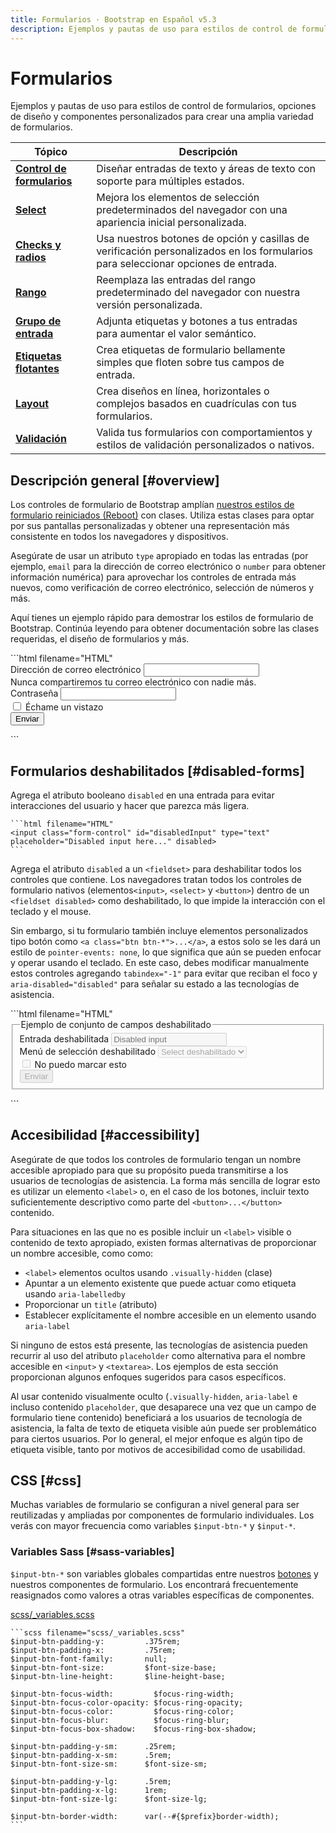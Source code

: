 ```yaml
---
title: Formularios · Bootstrap en Español v5.3
description: Ejemplos y pautas de uso para estilos de control de formularios, opciones de diseño y componentes personalizados para crear una amplia variedad de formularios.
---
```


# Formularios

Ejemplos y pautas de uso para estilos de control de formularios, opciones de diseño y componentes personalizados para crear una amplia variedad de formularios.

<MainBanner />

|<span className="mx-16">Tópico</span>|Descripción|
|---|---|
|[**Control de formularios**](/bootstrap/5.3/forms/form-control)|Diseñar entradas de texto y áreas de texto con soporte para múltiples estados.|
|[**Select**](/bootstrap/5.3/forms/select)|Mejora los elementos de selección predeterminados del navegador con una apariencia inicial personalizada.|
|[**Checks y radios**](/bootstrap/5.3/forms/checks-radios)|Usa nuestros botones de opción y casillas de verificación personalizados en los formularios para seleccionar opciones de entrada.|
|[**Rango**](/bootstrap/5.3/forms/range)|Reemplaza las entradas del rango predeterminado del navegador con nuestra versión personalizada.|
|[**Grupo de entrada**](/bootstrap/5.3/forms/input-group)|Adjunta etiquetas y botones a tus entradas para aumentar el valor semántico.|
|[**Etiquetas flotantes**](/bootstrap/5.3/forms/floating-labels)|Crea etiquetas de formulario bellamente simples que floten sobre tus campos de entrada.|
|[**Layout**](/bootstrap/5.3/forms/layout)|Crea diseños en línea, horizontales o complejos basados en cuadrículas con tus formularios.|
|[**Validación**](/bootstrap/5.3/forms/validation)|Valida tus formularios con comportamientos y estilos de validación personalizados o nativos.|

Descripción general [#overview]
--------------------------------

Los controles de formulario de Bootstrap amplían [nuestros estilos de formulario reiniciados (Reboot)](/bootstrap/5.3/content/reboot/#forms) con clases. Utiliza estas clases para optar por sus pantallas personalizadas y obtener una representación más consistente en todos los navegadores y dispositivos.

Asegúrate de usar un atributo `type` apropiado en todas las entradas (por ejemplo, `email` para la dirección de correo electrónico o `number` para obtener información numérica) para aprovechar los controles de entrada más nuevos, como verificación de correo electrónico, selección de números y más.

Aquí tienes un ejemplo rápido para demostrar los estilos de formulario de Bootstrap. Continúa leyendo para obtener documentación sobre las clases requeridas, el diseño de formularios y más.

<DemoIframe path="/demos/bootstrap/5.3/forms/overview/overview.html">
    ```html filename="HTML"
    <form>
        <div class="mb-3">
            <label for="exampleInputEmail1" class="form-label">Dirección de correo electrónico</label>
            <input type="email" class="form-control" id="exampleInputEmail1" aria-describedby="emailHelp">
            <div id="emailHelp" class="form-text">Nunca compartiremos tu correo electrónico con nadie más.</div>
        </div>
        <div class="mb-3">
            <label for="exampleInputPassword1" class="form-label">Contraseña</label>
            <input type="password" class="form-control" id="exampleInputPassword1">
        </div>
        <div class="mb-3 form-check">
            <input type="checkbox" class="form-check-input" id="exampleCheck1">
            <label class="form-check-label" for="exampleCheck1">Échame un vistazo</label>
        </div>
        <button type="submit" class="btn btn-primary">Enviar</button>
    </form>
    ```
</DemoIframe>

Formularios deshabilitados [#disabled-forms]
---------------------------------------------

Agrega el atributo booleano `disabled` en una entrada para evitar interacciones del usuario y hacer que parezca más ligera.

    ```html filename="HTML"
    <input class="form-control" id="disabledInput" type="text" placeholder="Disabled input here..." disabled>
    ```

Agrega el atributo `disabled` a un `<fieldset>` para deshabilitar todos los controles que contiene. Los navegadores tratan todos los controles de formulario nativos (elementos`<input>`, `<select>` y `<button>`) dentro de un `<fieldset disabled>` como deshabilitado, lo que impide la interacción con el teclado y el mouse.

Sin embargo, si tu formulario también incluye elementos personalizados tipo botón como `<a class="btn btn-*">...</a>`, a estos solo se les dará un estilo de `pointer-events: none`, lo que significa que aún se pueden enfocar y operar usando el teclado. En este caso, debes modificar manualmente estos controles agregando `tabindex="-1"` para evitar que reciban el foco y `aria-disabled="disabled"` para señalar su estado a las tecnologías de asistencia.

<DemoIframe path="/demos/bootstrap/5.3/forms/overview/disabled-forms.html">
    ```html filename="HTML"
    <form>
        <fieldset disabled="">
            <legend>Ejemplo de conjunto de campos deshabilitado</legend>
            <div class="mb-3">
                <label for="disabledTextInput" class="form-label">Entrada deshabilitada</label>
                <input type="text" id="disabledTextInput" class="form-control" placeholder="Disabled input">
            </div>
            <div class="mb-3">
                <label for="disabledSelect" class="form-label">Menú de selección deshabilitado</label>
                <select id="disabledSelect" class="form-select">
                    <option>Select deshabilitado</option>
                </select>
            </div>
            <div class="mb-3">
                <div class="form-check">
                    <input class="form-check-input" type="checkbox" id="disabledFieldsetCheck" disabled="">
                    <label class="form-check-label" for="disabledFieldsetCheck">
                        No puedo marcar esto
                    </label>
                </div>
            </div>
            <button type="submit" class="btn btn-primary">Enviar</button>
        </fieldset>
    </form>
    ```
</DemoIframe>

Accesibilidad [#accessibility]
-------------------------------

Asegúrate de que todos los controles de formulario tengan un nombre accesible apropiado para que su propósito pueda transmitirse a los usuarios de tecnologías de asistencia. La forma más sencilla de lograr esto es utilizar un elemento `<label>` o, en el caso de los botones, incluir texto suficientemente descriptivo como parte del `<button>...</button>` contenido.

Para situaciones en las que no es posible incluir un `<label>` visible o contenido de texto apropiado, existen formas alternativas de proporcionar un nombre accesible, como como:

* `<label>` elementos ocultos usando `.visually-hidden` (clase)
* Apuntar a un elemento existente que puede actuar como etiqueta usando `aria-labelledby`
* Proporcionar un `title` (atributo)
* Establecer explícitamente el nombre accesible en un elemento usando `aria-label`

Si ninguno de estos está presente, las tecnologías de asistencia pueden recurrir al uso del atributo `placeholder` como alternativa para el nombre accesible en `<input>` y `<textarea>`. Los ejemplos de esta sección proporcionan algunos enfoques sugeridos para casos específicos.

Al usar contenido visualmente oculto (`.visually-hidden`, `aria-label` e incluso contenido `placeholder`, que desaparece una vez que un campo de formulario tiene contenido) beneficiará a los usuarios de tecnología de asistencia, la falta de texto de etiqueta visible aún puede ser problemático para ciertos usuarios. Por lo general, el mejor enfoque es algún tipo de etiqueta visible, tanto por motivos de accesibilidad como de usabilidad.

CSS [#css]
-----------

Muchas variables de formulario se configuran a nivel general para ser reutilizadas y ampliadas por componentes de formulario individuales. Los verás con mayor frecuencia como variables `$input-btn-*` y `$input-*`.

### Variables Sass [#sass-variables]

`$input-btn-*` son variables globales compartidas entre nuestros [botones](/bootstrap/5.3/components/buttons/) y nuestros componentes de formulario. Los encontrará frecuentemente reasignados como valores a otras variables específicas de componentes.

[scss/_variables.scss](https://github.com/twbs/bootstrap/blob/v5.3.2/scss/_variables.scss)

    ```scss filename="scss/_variables.scss"
    $input-btn-padding-y:         .375rem;
    $input-btn-padding-x:         .75rem;
    $input-btn-font-family:       null;
    $input-btn-font-size:         $font-size-base;
    $input-btn-line-height:       $line-height-base;
    
    $input-btn-focus-width:         $focus-ring-width;
    $input-btn-focus-color-opacity: $focus-ring-opacity;
    $input-btn-focus-color:         $focus-ring-color;
    $input-btn-focus-blur:          $focus-ring-blur;
    $input-btn-focus-box-shadow:    $focus-ring-box-shadow;
    
    $input-btn-padding-y-sm:      .25rem;
    $input-btn-padding-x-sm:      .5rem;
    $input-btn-font-size-sm:      $font-size-sm;
    
    $input-btn-padding-y-lg:      .5rem;
    $input-btn-padding-x-lg:      1rem;
    $input-btn-font-size-lg:      $font-size-lg;
    
    $input-btn-border-width:      var(--#{$prefix}border-width);
    ```